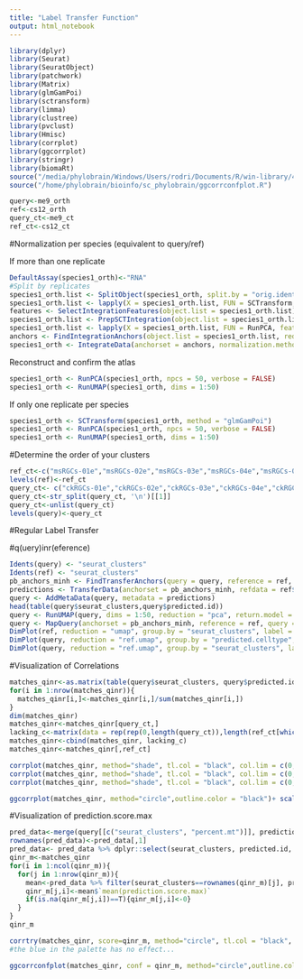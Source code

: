 ```yaml
---
title: "Label Transfer Function"
output: html_notebook
---
```


```r
library(dplyr)
library(Seurat)
library(SeuratObject)
library(patchwork)
library(Matrix)
library(glmGamPoi)
library(sctransform)
library(limma)
library(clustree)
library(pvclust)
library(Hmisc)
library(corrplot)
library(ggcorrplot)
library(stringr)
library(biomaRt)
source("/media/phylobrain/Windows/Users/rodri/Documents/R/win-library/4.1/corrplot/R/corrtry.R")
source("/home/phylobrain/bioinfo/sc_phylobrain/ggcorrconfplot.R")
```

```r
query<-me9_orth
ref<-cs12_orth
query_ct<-me9_ct
ref_ct<-cs12_ct
```

#Normalization per species (equivalent to query/ref)

If more than one replicate

```r
DefaultAssay(species1_orth)<-"RNA"
#Split by replicates
species1_orth.list <- SplitObject(species1_orth, split.by = "orig.ident")
species1_orth.list <- lapply(X = species1_orth.list, FUN = SCTransform, method = "glmGamPoi",  vars.to.regress = c("percent.mt", "G2M.Score", "S.Score"))
features <- SelectIntegrationFeatures(object.list = species1_orth.list)
species1_orth.list <- PrepSCTIntegration(object.list = species1_orth.list, anchor.features = features)
species1_orth.list <- lapply(X = species1_orth.list, FUN = RunPCA, features = features)
anchors <- FindIntegrationAnchors(object.list = species1_orth.list, reduction = "cca", dims = 1:20, normalization.method = "SCT", anchor.features = features)
species1_orth <- IntegrateData(anchorset = anchors, normalization.method = "SCT", dims = 1:20)
```

Reconstruct and confirm the atlas

```r
species1_orth <- RunPCA(species1_orth, npcs = 50, verbose = FALSE)
species1_orth <- RunUMAP(species1_orth, dims = 1:50)
```

If only one replicate per species 

```r
species1_orth <- SCTransform(species1_orth, method = "glmGamPoi")
species1_orth <- RunPCA(species1_orth, npcs = 50, verbose = FALSE)
species1_orth <- RunUMAP(species1_orth, dims = 1:50)
```

#Determine the order of your clusters 

```r
ref_ct<-c("msRGCs-01e","msRGCs-02e","msRGCs-03e","msRGCs-04e","msRGCs-05e") #species1_ct
levels(ref)<-ref_ct
query_ct<- c("ckRGCs-01e","ckRGCs-02e","ckRGCs-03e","ckRGCs-04e","ckRGCs-05e") #species2_ct
query_ct<-str_split(query_ct, '\n')[[1]]
query_ct<-unlist(query_ct)
levels(query)<-query_ct
```

#Regular Label Transfer

#q(uery)inr(eference)


```r
Idents(query) <- "seurat_clusters"
Idents(ref) <- "seurat_clusters"
pb_anchors_minh <- FindTransferAnchors(query = query, reference = ref, dims = 1:50, reference.reduction = "pca", normalization.method = "SCT")
predictions <- TransferData(anchorset = pb_anchors_minh, refdata = ref$seurat_clusters, dims = 1:50)
query <- AddMetaData(query, metadata = predictions)
head(table(query$seurat_clusters,query$predicted.id))
query <- RunUMAP(query, dims = 1:50, reduction = "pca", return.model = TRUE)
query <- MapQuery(anchorset = pb_anchors_minh, reference = ref, query = query, refdata = list(celltype = "seurat_clusters"), reference.reduction = "pca", reduction.model = "umap")
DimPlot(ref, reduction = "umap", group.by = "seurat_clusters", label = TRUE, label.size = 3, repel = TRUE) + ggtitle("Reference Chicken Annotations")+NoLegend()
DimPlot(query, reduction = "ref.umap", group.by = "predicted.celltype", label = TRUE, label.size = 3, repel = TRUE) + ggtitle("Predicted Chicken Cell Types for Mouse Cells")+NoLegend()
DimPlot(query, reduction = "ref.umap", group.by = "seurat_clusters", label = TRUE, label.size = 3, repel = TRUE) + ggtitle("Original Mouse Cell Types Transferred")+NoLegend()
```

#Visualization of Correlations

```r
matches_qinr<-as.matrix(table(query$seurat_clusters, query$predicted.id))
for(i in 1:nrow(matches_qinr)){
  matches_qinr[i,]<-matches_qinr[i,]/sum(matches_qinr[i,])
}
dim(matches_qinr)
matches_qinr<-matches_qinr[query_ct,]
lacking_c<-matrix(data = rep(rep(0,length(query_ct)),length(ref_ct[which(ref_ct %nin% colnames(matches_qinr))])), nrow = length(query_ct), ncol = length(ref_ct[which(ref_ct %nin% colnames(matches_qinr))]), dimnames = list(query_ct, ref_ct[which(ref_ct %nin% colnames(matches_qinr))]))
matches_qinr<-cbind(matches_qinr, lacking_c)
matches_qinr<-matches_qinr[,ref_ct]
```


```r
corrplot(matches_qinr, method="shade", tl.col = "black", col.lim = c(0,1), col=colorRampPalette(c("blue","white","dark green"))(200))
corrplot(matches_qinr, method="shade", tl.col = "black", col.lim = c(0,1))
corrplot(matches_qinr, method="shade", tl.col = "black", col.lim = c(0,1), addgrid.col = "black")
```

```r
ggcorrplot(matches_qinr, method="circle",outline.color = "black")+ scale_fill_gradient2(limit =c(0,1), low = "white", high =  "black")
```

#Visualization of prediction.score.max

```r
pred_data<-merge(query[[c("seurat_clusters", "percent.mt")]], predictions, by=0)
rownames(pred_data)<-pred_data[,1]
pred_data<- pred_data %>% dplyr::select(seurat_clusters, predicted.id, prediction.score.max) 
qinr_m<-matches_qinr
for(i in 1:ncol(qinr_m)){
  for(j in 1:nrow(qinr_m)){
    mean<-pred_data %>% filter(seurat_clusters==rownames(qinr_m)[j], predicted.id==colnames(qinr_m)[i]) %>% summarise(mean(prediction.score.max))
    qinr_m[j,i]<-mean$`mean(prediction.score.max)`
    if(is.na(qinr_m[j,i])==T){qinr_m[j,i]<-0}
  }
}
qinr_m
```



```r
corrtry(matches_qinr, score=qinr_m, method="circle", tl.col = "black", col.lim = c(0,1), addgrid.col = NULL, col=colorRampPalette(c("blue","grey99","orange3"))(200))
#the blue in the palette has no effect...
```

```r
ggcorrconfplot(matches_qinr, conf = qinr_m, method="circle",outline.color = "black")
```